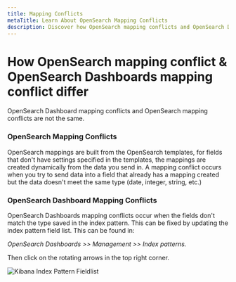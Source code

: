 ```yaml
---
title: Mapping Conflicts
metaTitle: Learn About OpenSearch Mapping Conflicts
description: Discover how OpenSearch mapping conflicts and OpenSearch Dashboards mapping conflicts differ in this helpful guide from Logit.io
---
```


# How OpenSearch mapping conflict & OpenSearch Dashboards mapping conflict differ

OpenSearch Dashboard mapping conflicts and OpenSearch mapping conflicts are not the same.

### OpenSearch Mapping Conflicts
OpenSearch mappings are built from the OpenSearch templates, for fields that don't have settings specified in the templates, the mappings are created dynamically from the data you send in. A mapping conflict occurs when you try to send data into a field that already has a mapping created but the data doesn't meet the same type (date, integer, string, etc.)

### OpenSearch Dashboard Mapping Conflicts
OpenSearch Dashboards mapping conflicts occur when the fields don't match the type saved in the index pattern. This can be fixed by updating the index pattern field list. 
This can be found in:

*OpenSearch Dashboards >> Management >> Index patterns.*

Then click on the rotating arrows in the top right corner.

![Kibana Index Pattern Fieldlist](@/images/help/log-management/storage/kibana-index-pattern-fieldlist.png)
